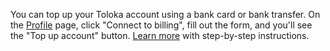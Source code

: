 <Cut title="How do I add money to Toloka?">

You can top up your Toloka account using a bank card or bank transfer. On the [Profile](https://platform.toloka.ai/requester/profile) page, click "Connect to billing", fill out the form, and you'll see the "Top up account" button. [Learn more](/docs-new/guide/refill#step-by-step) with step-by-step instructions.

</Cut>